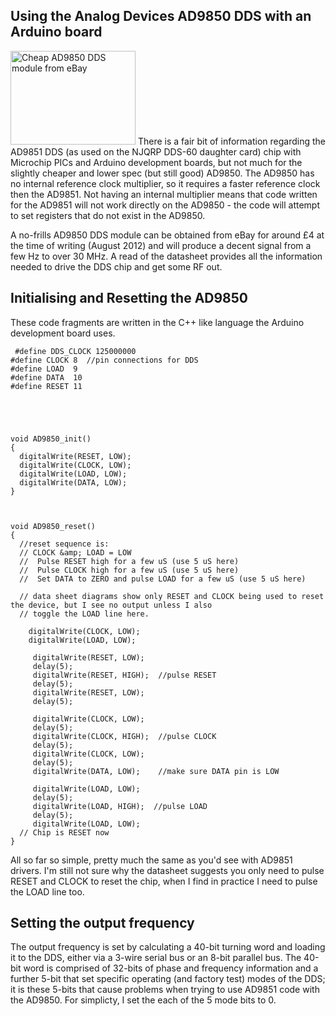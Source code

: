 == Using the Analog Devices AD9850 DDS with an Arduino board  ==
[[Image:Ebay-dds.png|thumb|200x150px|right|Cheap AD9850 DDS module from eBay]]
There is a fair bit of information regarding the AD9851 DDS (as used on the NJQRP DDS-60 daughter card) chip with Microchip PICs and Arduino development boards, but not much for the slightly cheaper and lower spec (but still good) AD9850. The AD9850 has no internal reference clock multiplier, so it requires a faster reference clock then the AD9851. Not having an internal multiplier means that code written for the AD9851 will not work directly on the AD9850 - the code will attempt to set registers that do not exist in the AD9850. 

A no-frills AD9850 DDS module can be obtained from eBay for around £4 at the time of writing (August 2012) and will produce a decent signal from a few Hz to over 30 MHz. A read of the datasheet provides all the information needed to drive the DDS chip and get some RF out. 

== Initialising and Resetting the AD9850  ==

These code fragments are written in the C++ like language the Arduino development board uses. 
<pre> #define DDS_CLOCK 125000000
#define CLOCK 8  //pin connections for DDS
#define LOAD  9 
#define DATA  10
#define RESET 11





void AD9850_init()
{
  digitalWrite(RESET, LOW);
  digitalWrite(CLOCK, LOW);
  digitalWrite(LOAD, LOW);
  digitalWrite(DATA, LOW);
}



void AD9850_reset()
{
  //reset sequence is:
  // CLOCK &amp; LOAD = LOW
  //  Pulse RESET high for a few uS (use 5 uS here)
  //  Pulse CLOCK high for a few uS (use 5 uS here)
  //  Set DATA to ZERO and pulse LOAD for a few uS (use 5 uS here)
  
  // data sheet diagrams show only RESET and CLOCK being used to reset the device, but I see no output unless I also
  // toggle the LOAD line here.
  
    digitalWrite(CLOCK, LOW);
    digitalWrite(LOAD, LOW);
    
     digitalWrite(RESET, LOW);
     delay(5);
     digitalWrite(RESET, HIGH);  //pulse RESET
     delay(5);
     digitalWrite(RESET, LOW);
     delay(5);
     
     digitalWrite(CLOCK, LOW);
     delay(5);
     digitalWrite(CLOCK, HIGH);  //pulse CLOCK
     delay(5);
     digitalWrite(CLOCK, LOW);
     delay(5);
     digitalWrite(DATA, LOW);    //make sure DATA pin is LOW
     
     digitalWrite(LOAD, LOW);
     delay(5);
     digitalWrite(LOAD, HIGH);  //pulse LOAD
     delay(5);
     digitalWrite(LOAD, LOW);
  // Chip is RESET now
}


</pre> 
All so far so simple, pretty much the same as you'd see with AD9851 drivers. I'm still not sure why the datasheet suggests you only need to pulse RESET and CLOCK to reset the chip, when I find in practice I need to pulse the LOAD line too.<br> 

== Setting the output frequency  ==
The output frequency is set by calculating a 40-bit turning word and loading it to the DDS, either via a 3-wire serial bus or an 8-bit parallel bus. The 40-bit word is comprised of 32-bits of phase and frequency information and a further 5-bit that set specific operating (and factory test) modes of the DDS; it is these 5-bits that cause problems when trying to use AD9851 code with the AD9850. For simplicty, I set the each of the 5 mode bits to 0.